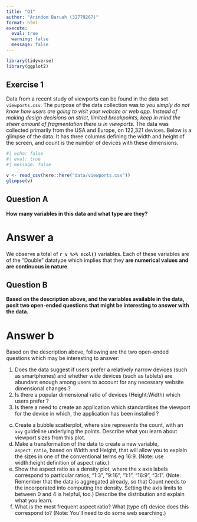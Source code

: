 ```yaml
---
title: "Q1"
author: "Arindom Baruah (32779267)"
format: html
execute: 
  eval: true
  warning: false
  message: false
---
```


```r
library(tidyverse)
library(ggplot2)
```


## Exercise 1

Data from a recent study of viewports can be found in the data set `viewports.csv`. The purpose of the data collection was to *you simply do not know how users are going to visit your website or web app. Instead of making design decisions on strict, limited breakpoints, keep in mind the sheer amount of fragmentation there is in viewports.* The data was collected primarily from the USA and Europe, on 122,321 devices. Below is a glimpse of the data. It has three columns defining the width and height of the screen, and count is the number of devices with these dimensions. 

```r
#| echo: false
#| eval: true
#| message: false

v <- read_csv(here::here("data/viewports.csv"))
glimpse(v)
```
:::{.callout-note}
# Question A
__How many variables in this data and what type are they?__

:::

# Answer a

We observe a total of __`r v %>% ncol()`__ variables. Each of these variables are of the "Double" datatype which implies that they __are numerical values and are continuous in nature__.

:::{.callout-note}
# Question B
__Based on the description above, and the variables available in the data, posit two open-ended questions that might be interesting to answer with the data.__
:::

# Answer b

Based on the description above, following are the two open-ended questions which may be interesting to answer:

1. Does the data suggest if users prefer a relatively narrow devices (such as smartphones) and whether wide devices (such as tablets) are abundant enough among users to account for any necessary website dimensional changes ?
2. Is there a popular dimensional ratio of devices (Height:Width) which users prefer ?
3. Is there a need to create an application which standardises the viewport for the device in which, the application has been installed ?



c. Create a bubble scatterplot, where size represents the count, with an `x=y` guideline underlying the points. Describe what you learn about viewport sizes from this plot.
d. Make a transformation of the data to create a new variable, `aspect_ratio`, based on Width and Height, that will allow you to explain the sizes in one of the conventional terms eg 16:9. (Note: use width:height definition of aspect ratio.)
e. Show the aspect ratio as a density plot, where the x axis labels correspond to particular ratios, "1:3", "9:16", "1:1", "16:9", "3:1". (Note: Remember that the data is aggregated already, so that Count needs to the incorporated into computing the density. Setting the axis limits to between 0 and 4 is helpful, too.) Describe the distribution and explain what you learn.
f. What is the most frequent aspect ratio? What (type of) device does this correspond to? (Note: You'll need to do some web searching.)

